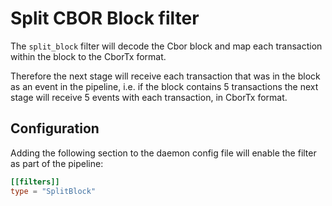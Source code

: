 # Split CBOR Block filter

The `split_block` filter will decode the Cbor block and map each transaction within the block to the CborTx format.

Therefore the next stage will receive each transaction that was in the block as an event in the pipeline, i.e. if the block contains 5 transactions the next stage will receive 5 events with each transaction, in CborTx format.

## Configuration

Adding the following section to the daemon config file will enable the filter as part of the pipeline:

```toml
[[filters]]
type = "SplitBlock"
```
